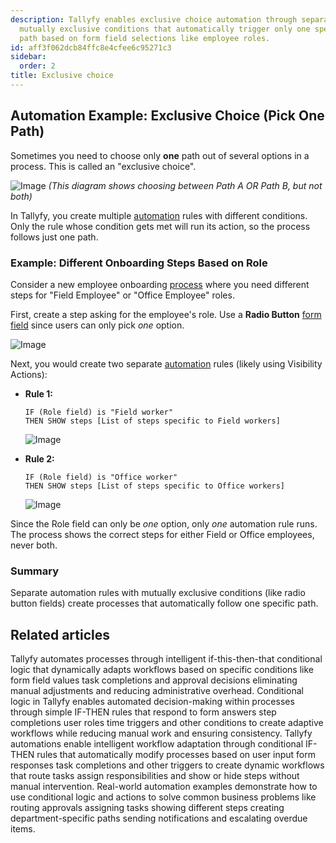 ```yaml
---
description: Tallyfy enables exclusive choice automation through separate rules with
  mutually exclusive conditions that automatically trigger only one specific workflow
  path based on form field selections like employee roles.
id: aff3f062dcb84ffc8e4cfee6c95271c3
sidebar:
  order: 2
title: Exclusive choice
---
```


## Automation Example: Exclusive Choice (Pick One Path)

Sometimes you need to choose only **one** path out of several options in a process. This is called an "exclusive choice".

![Image](https://tallyfy.com/wp-content/uploads/BPMN-image3.png)
*(This diagram shows choosing between Path A OR Path B, but not both)*

In Tallyfy, you create multiple [automation](/products/pro/documenting/templates/automations/) rules with different conditions. Only the rule whose condition gets met will run its action, so the process follows just one path.

### Example: Different Onboarding Steps Based on Role

Consider a new employee onboarding [process](/products/pro/tracking-and-tasks/processes/) where you need different steps for "Field Employee" or "Office Employee" roles.

First, create a step asking for the employee's role. Use a **Radio Button** [form field](/products/pro/tracking-and-tasks/tasks/what-are-form-fields-in-tallyfy/) since users can only pick *one* option.

![Image](https://screenshots.tallyfy.com/tallyfy/pro/desktop-light-role-selection.png)

Next, you would create two separate [automation](/products/pro/documenting/templates/automations/) rules (likely using Visibility Actions):

- **Rule 1:**
  ```
  IF (Role field) is "Field worker"
  THEN SHOW steps [List of steps specific to Field workers]
  ```
  ![Image](https://screenshots.tallyfy.com/tallyfy/pro/desktop-light-ifcompleted-automation-example.png)

- **Rule 2:**
  ```
  IF (Role field) is "Office worker"
  THEN SHOW steps [List of steps specific to Office workers]
  ```
  ![Image](https://screenshots.tallyfy.com/tallyfy/pro/desktop-light-office-worker-exclusive-choice.png)

Since the Role field can only be *one* option, only *one* automation rule runs. The process shows the correct steps for either Field or Office employees, never both.

### Summary

Separate automation rules with mutually exclusive conditions (like radio button fields) create processes that automatically follow one specific path.


## Related articles
<CardGrid>
<LinkTitleCard header="<b>Tutorials > Create an automation</b>" href="/products/pro/tutorials/how-can-tallyfy-automate-and-streamline-my-processes/" > Tallyfy automates processes through intelligent if-this-then-that conditional logic that dynamically adapts workflows based on specific conditions like form field values task completions and approval decisions eliminating manual adjustments and reducing administrative overhead. </LinkTitleCard>
<LinkTitleCard header="<b>Automations > Conditionals</b>" href="/products/pro/documenting/templates/automations/conditionals/" > Conditional logic in Tallyfy enables automated decision-making within processes through simple IF-THEN rules that respond to form answers step completions user roles time triggers and other conditions to create adaptive workflows while reducing manual work and ensuring consistency. </LinkTitleCard>
<LinkTitleCard header="<b>Templates > Automations</b>" href="/products/pro/documenting/templates/automations/" > Tallyfy automations enable intelligent workflow adaptation through conditional IF-THEN rules that automatically modify processes based on user input form responses task completions and other triggers to create dynamic workflows that route tasks assign responsibilities and show or hide steps without manual intervention. </LinkTitleCard>
<LinkTitleCard header="<b>Automations > Examples</b>" href="/products/pro/documenting/templates/automations/examples/" > Real-world automation examples demonstrate how to use conditional logic and actions to solve common business problems like routing approvals assigning tasks showing different steps creating department-specific paths sending notifications and escalating overdue items. </LinkTitleCard>
</CardGrid>